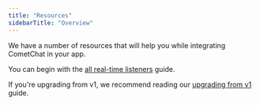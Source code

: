 ```yaml
---
title: "Resources"
sidebarTitle: "Overview"
---
```




We have a number of resources that will help you while integrating CometChat in your app.

You can begin with the [all real-time listeners](/sdk/android/2.0/resources-all-real-time-listeners) guide.

If you're upgrading from v1, we recommend reading our [upgrading from v1](/sdk/android/2.0/resources-upgrading-from-v1) guide.
